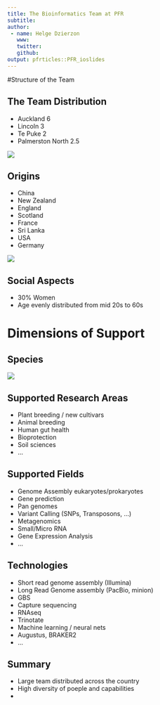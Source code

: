 ```yaml
---
title: The Bioinformatics Team at PFR
subtitle: 
author:
 - name: Helge Dzierzon
   www: 
   twitter: 
   github: 
output: pfrticles::PFR_ioslides
---
```


#Structure of the Team

## The Team Distribution

<div class="columns-2">

- Auckland 6
- Lincoln 3
- Te Puke 2
- Palmerston North 2.5


![](img/sites50.png)

</div>

## Origins

<div class="columns-2">

- China
- New Zealand
- England
- Scotland
- France
- Sri Lanka
- USA
- Germany

![](img/flags.png)

</div>

## Social Aspects

- 30% Women
- Age evenly distributed from mid 20s to 60s

# Dimensions of Support

## Species

![](img/species70.png)


## Supported Research Areas

- Plant breeding / new cultivars
- Animal breeding
- Human gut health
- Bioprotection
- Soil sciences
- ...


## Supported Fields 

- Genome Assembly eukaryotes/prokaryotes
- Gene prediction
- Pan genomes
- Variant Calling (SNPs, Transposons, ...)
- Metagenomics
- Small/Micro RNA
- Gene Expression Analysis
- ...

## Technologies

- Short read genome assembly (Illumina)
- Long Read Genome assembly (PacBio, minion)
- GBS
- Capture sequencing
- RNAseq
- Trinotate
- Machine learning / neural nets
- Augustus, BRAKER2
- ...


## Summary

- Large team distributed across the country
- High diversity of poeple and capabilities
- 
